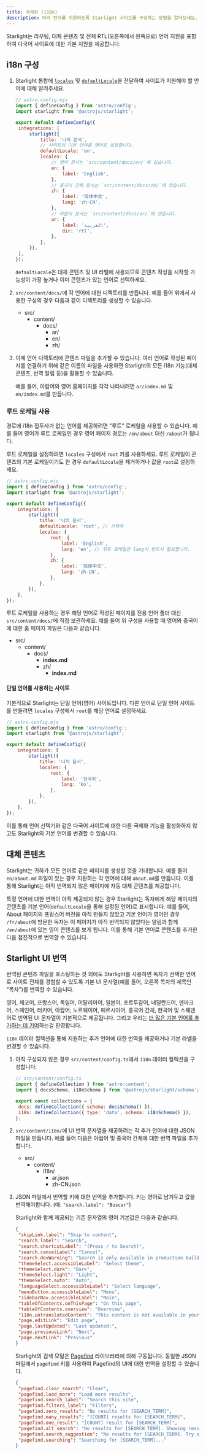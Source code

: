 ```yaml
---
title: 국제화 (i18n)
description: 여러 언어를 지원하도록 Starlight 사이트를 구성하는 방법을 알아보세요.
---
```



Starlight는 라우팅, 대체 콘텐츠 및 전체 RTL(오른쪽에서 왼쪽으로) 언어 지원을 포함하여 다국어 사이트에 대한 기본 지원을 제공합니다.

## i18n 구성

1. Starlight 통합에 [`locales`](/ko/reference/configuration/#locales) 및 [`defaultLocale`](/ko/reference/configuration/#defaultlocale)을 전달하여 사이트가 지원해야 할 언어에 대해 알려주세요.

   ```js
   // astro.config.mjs
   import { defineConfig } from 'astro/config';
   import starlight from '@astrojs/starlight';

   export default defineConfig({
   	integrations: [
   		starlight({
   			title: '나의 문서',
   			// 사이트의 기본 언어를 영어로 설정합니다.
   			defaultLocale: 'en',
   			locales: {
   				// 영어 문서는 `src/content/docs/en/`에 있습니다.
   				en: {
   					label: 'English',
   				},
   				// 중국어 간체 문서는 `src/content/docs/zh/`에 있습니다.
   				zh: {
   					label: '简体中文',
   					lang: 'zh-CN',
   				},
   				// 아랍어 문서는 `src/content/docs/ar/`에 있습니다.
   				ar: {
   					label: 'العربية',
   					dir: 'rtl',
   				},
   			},
   		}),
   	],
   });
   ```

   `defaultLocale`은 대체 콘텐츠 및 UI 라벨에 사용되므로 콘텐츠 작성을 시작할 가능성이 가장 높거나 이미 콘텐츠가 있는 언어로 선택하세요.

2. `src/content/docs/`에 각 언어에 대한 디렉토리를 만듭니다. 예를 들어 위에서 사용한 구성의 경우 다음과 같이 디렉토리를 생성할 수 있습니다.

   <FileTree>

   - src/
     - content/
       - docs/
         - ar/
         - en/
         - zh/

   </FileTree>

3. 이제 언어 디렉토리에 콘텐츠 파일을 추가할 수 있습니다. 여러 언어로 작성된 페이지를 연결하기 위해 같은 이름의 파일을 사용하면 Starlight의 모든 i18n 기능(대체 콘텐츠, 번역 알림 등)을 활용할 수 있습니다.

   예를 들어, 아랍어와 영어 홈페이지를 각각 나타내려면 `ar/index.md` 및 `en/index.md`를 만듭니다.

### 루트 로케일 사용

경로에 i18n 접두사가 없는 언어를 제공하려면 "루트" 로케일을 사용할 수 있습니다. 예를 들어 영어가 루트 로케일인 경우 영어 페이지 경로는 `/en/about` 대신 `/about`가 됩니다.

루트 로케일을 설정하려면 `locales` 구성에서 `root` 키를 사용하세요. 루트 로케일이 콘텐츠의 기본 로케일이기도 한 경우 `defaultLocale`을 제거하거나 값을 `root`로 설정하세요.

```js
// astro.config.mjs
import { defineConfig } from 'astro/config';
import starlight from '@astrojs/starlight';

export default defineConfig({
	integrations: [
		starlight({
			title: '나의 문서',
			defaultLocale: 'root', // 선택적
			locales: {
				root: {
					label: 'English',
					lang: 'en', // 루트 로케일은 lang이 반드시 필요합니다.
				},
				zh: {
					label: '简体中文',
					lang: 'zh-CN',
				},
			},
		}),
	],
});
```

루트 로케일을 사용하는 경우 해당 언어로 작성된 페이지를 전용 언어 폴더 대신 `src/content/docs/`에 직접 보관하세요. 예를 들어 위 구성을 사용할 때 영어와 중국어에 대한 홈 페이지 파일은 다음과 같습니다.

<FileTree>

- src/
  - content/
    - docs/
      - **index.md**
      - zh/
        - **index.md**

</FileTree>

#### 단일 언어를 사용하는 사이트

기본적으로 Starlight는 단일 언어(영어) 사이트입니다.
다른 언어로 단일 언어 사이트를 만들려면 `locales` 구성에서 `root`를 해당 언어로 설정하세요.

```js
// astro.config.mjs
import { defineConfig } from 'astro/config';
import starlight from '@astrojs/starlight';

export default defineConfig({
	integrations: [
		starlight({
			title: '나의 문서',
			locales: {
				root: {
					label: '한국어',
					lang: 'ko',
				},
			},
		}),
	],
});
```

이를 통해 언어 선택기와 같은 다국어 사이트에 대한 다른 국제화 기능을 활성화하지 않고도 Starlight의 기본 언어를 변경할 수 있습니다.

## 대체 콘텐츠

Starlight는 귀하가 모든 언어로 같은 페이지를 생성할 것을 기대합니다. 예를 들어 `en/about.md` 파일이 있는 경우 지원하는 각 언어에 대해 `about.md`를 만듭니다. 이를 통해 Starlight는 아직 번역되지 않은 페이지에 자동 대체 콘텐츠를 제공합니다.

특정 언어에 대한 번역이 아직 제공되지 않는 경우 Starlight는 독자에게 해당 페이지의 콘텐츠를 기본 언어(`defaultLocale`을 통해 설정된 언어)로 표시합니다. 예를 들어, About 페이지의 프랑스어 버전을 아직 만들지 않았고 기본 언어가 영어인 경우 `/fr/about`에 방문한 독자는 이 페이지가 아직 번역되지 않았다는 알림과 함께 `/en/about`에 있는 영어 콘텐츠를 보게 됩니다. 이를 통해 기본 언어로 콘텐츠를 추가한 다음 점진적으로 번역할 수 있습니다.

## Starlight UI 번역

번역된 콘텐츠 파일을 호스팅하는 것 외에도 Starlight를 사용하면 독자가 선택한 언어로 사이트 전체를 경험할 수 있도록 기본 UI 문자열(예를 들어, 오른쪽 목차의 제목인 "목차")를 번역할 수 있습니다.

영어, 체코어, 프랑스어, 독일어, 이탈리아어, 일본어, 포르투갈어, 네덜란드어, 덴마크어, 스페인어, 터키어, 아랍어, 노르웨이어, 페르시아어, 중국어 간체, 한국어 및 스웨덴어로 번역된 UI 문자열이 기본적으로 제공됩니다. 그리고 우리는 [더 많은 기본 언어를 추가하는 데 기여](https://github.com/withastro/starlight/blob/main/CONTRIBUTING.md)하는걸 환영합니다.

`i18n` 데이터 컬렉션을 통해 지원하는 추가 언어에 대한 번역을 제공하거나 기본 라벨을 변경할 수 있습니다.

1. 아직 구성되지 않은 경우 `src/content/config.ts`에서 `i18n` 데이터 컬렉션을 구성합니다.

   ```js
   // src/content/config.ts
   import { defineCollection } from 'astro:content';
   import { docsSchema, i18nSchema } from '@astrojs/starlight/schema';

   export const collections = {
   	docs: defineCollection({ schema: docsSchema() }),
   	i18n: defineCollection({ type: 'data', schema: i18nSchema() }),
   };
   ```

2. `src/content/i18n/`에 UI 번역 문자열을 제공하려는 각 추가 언어에 대한 JSON 파일을 만듭니다. 예를 들어 다음은 아랍어 및 중국어 간체에 대한 번역 파일을 추가합니다.

   <FileTree>

   - src/
     - content/
       - i18n/
         - ar.json
         - zh-CN.json

   </FileTree>

3. JSON 파일에서 번역할 키에 대한 번역을 추가합니다. 키는 영어로 남겨두고 값을 번역해야합니다. (예: `"search.label": "Buscar"`)

   Starlight와 함께 제공되는 기존 문자열의 영어 기본값은 다음과 같습니다.

   ```json
   {
   	"skipLink.label": "Skip to content",
   	"search.label": "Search",
   	"search.shortcutLabel": "(Press / to Search)",
   	"search.cancelLabel": "Cancel",
   	"search.devWarning": "Search is only available in production builds. \nTry building and previewing the site to test it out locally.",
   	"themeSelect.accessibleLabel": "Select theme",
   	"themeSelect.dark": "Dark",
   	"themeSelect.light": "Light",
   	"themeSelect.auto": "Auto",
   	"languageSelect.accessibleLabel": "Select language",
   	"menuButton.accessibleLabel": "Menu",
   	"sidebarNav.accessibleLabel": "Main",
   	"tableOfContents.onThisPage": "On this page",
   	"tableOfContents.overview": "Overview",
   	"i18n.untranslatedContent": "This content is not available in your language yet.",
   	"page.editLink": "Edit page",
   	"page.lastUpdated": "Last updated:",
   	"page.previousLink": "Next",
   	"page.nextLink": "Previous"
   }
   ```

   Starlight의 검색 모달은 [Pagefind](https://pagefind.app/) 라이브러리에 의해 구동됩니다. 동일한 JSON 파일에서 `pagefind` 키를 사용하여 Pagefind의 UI에 대한 번역을 설정할 수 있습니다.

   ```json
   {
   	"pagefind.clear_search": "Clear",
   	"pagefind.load_more": "Load more results",
   	"pagefind.search_label": "Search this site",
   	"pagefind.filters_label": "Filters",
   	"pagefind.zero_results": "No results for [SEARCH_TERM]",
   	"pagefind.many_results": "[COUNT] results for [SEARCH_TERM]",
   	"pagefind.one_result": "[COUNT] result for [SEARCH_TERM]",
   	"pagefind.alt_search": "No results for [SEARCH_TERM]. Showing results for [DIFFERENT_TERM] instead",
   	"pagefind.search_suggestion": "No results for [SEARCH_TERM]. Try one of the following searches:",
   	"pagefind.searching": "Searching for [SEARCH_TERM]..."
   }
   ```
